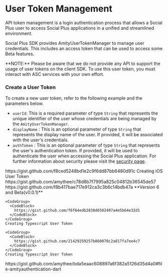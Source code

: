 # User Token Management

API token management is a login authentication process that allows a Social Plus user to access Social Plus applications in a unified and streamlined environment.

Social Plus SDK provides AmityUserTokenManager to manage user credentials. This includes an access token that can be used to access some Beta features.

<Info>
**NOTE:** Please be aware that we do not provide any API to support the usage of user tokens on the client SDK. To use this user token, you must interact with ASC services with your own effort.
</Info>

### Create a User Token

To create a new user token, refer to the following example and the parameters below.

* `userId`: This is a required parameter of type `String` that represents the unique identifier of the user whose credentials are being managed by the `AmityUserTokenManager`.
* `displayName` : This is an optional parameter of type `String` that represents the display name of the user. If provided, it will be associated with the user's credentials.
* `authToken` : This is an optional parameter of type `String` that represents the user's authentication token. If provided, it will be used to authenticate the user when accessing the Social Plus application. For further information about security please visit the [security page](../../../analytics-and-moderation/console/settings/security/).

<Tabs>
  <Tab title="iOS">
    <CodeGroup>
      <CodeBlock>
        https://gist.github.com/f8ced5248bd1e2c9f6dd87bb6480d91c
      </CodeBlock>
    </CodeGroup>
    Creating iOS User Token
  </Tab>

  <Tab title="Android">
    <CodeGroup>
      <CodeBlock>
        https://gist.github.com/amythee/c78d8b7f7995a825c04812b36545de57
      </CodeBlock>
    </CodeGroup>
  </Tab>

  <Tab title="JavaScript">
    <CodeGroup>
      <CodeBlock>
        https://gist.github.com/f8b417bae717e912ca3c3b6c14bdb47a
      </CodeBlock>
    </CodeGroup>
  </Tab>

  <Tab title="TypeScript">
    **Version 6 and Beta(v0.0.1)**

    <CodeGroup>
      <CodeBlock>
        https://gist.github.com/f6f64edb2838d6502497a4e5b64e32d1
      </CodeBlock>
    </CodeGroup>
    Creating Typescript User Token

    <CodeGroup>
      <CodeBlock>
        https://gist.github.com/21429259257b860070c2a817fa7ee4c7
      </CodeBlock>
    </CodeGroup>
    Creating Typescript User Token
  </Tab>

  <Tab title="Flutter">
    <CodeGroup>
      <CodeBlock>
        https://gist.github.com/amythee/bda5eaac608897a6f382a5126d35d4a0#file-amityauthentication-dart
      </CodeBlock>
    </CodeGroup>
  </Tab>
</Tabs>